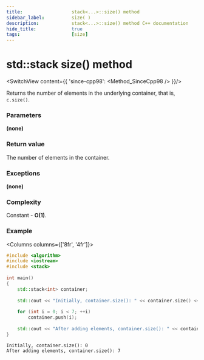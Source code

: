 ```yaml
---
title:					stack<...>::size() method
sidebar_label:			size( )
description:			stack<...>::size() method C++ documentation
hide_title:				true
tags:					[size]
---
```



<!----------------- Codes ---------------------->

<!-- size() -->

# std::stack size() method

<SwitchView content={{
	'since-cpp98': <Method_SinceCpp98 />
}}/>

Returns the number of elements in the underlying container, that is, `c.size()`.

### Parameters

**(none)**

### Return value

The number of elements in the container.

### Exceptions

**(none)**

### Complexity

Constant - **O(1)**.

### Example

<Columns columns={['8fr', '4fr']}>
<div>

```cpp title='Main.cpp' showLineNumbers
#include <algorithm>
#include <iostream>
#include <stack>
 
int main()
{
    std::stack<int> container;
 
    std::cout << "Initially, container.size(): " << container.size() << '\n';
 
    for (int i = 0; i < 7; ++i)
        container.push(i);
 
    std::cout << "After adding elements, container.size(): " << container.size() << '\n';
}
```

</div>
<div>

```plaintext title="Output"
Initially, container.size(): 0
After adding elements, container.size(): 7
```

</div>
</Columns>
